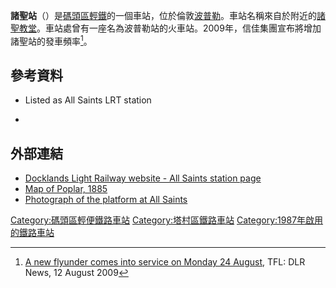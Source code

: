 {{Infobox London station
|symbol = dlr
| name = 諸聖<br />All Saints
| image_name=All Saints DLR station MMB 06.jpg
| manager = [[碼頭區輕軌鐵路|碼頭區輕軌鐵路]]
| fare_zone = 2
| locale = [[波普勒|波普勒]]
| borough = [[塔村區|塔村區]]
| events1 =開通
| years1=1987年8月31日
| platforms=2
| access        = yes
| access_note   = <ref>{{Citation step free tube map}}</ref> 
| latitude    = 51.5108
| longitude   = -0.0130
| original    = [[碼頭區輕軌鐵路|碼頭區輕軌鐵路]]
| dlrbat0708 = 2.134
| dlrbat0809 = {{decrease}} 1.731
| dlrbat1011 = {{decrease}} 1.629
}}

'''諸聖站'''（{{lang-en|All Saints DLR station}}）是[[碼頭區輕鐵|碼頭區輕鐵]]的一個車站，位於倫敦[[波普勒|波普勒]]。車站名稱來自於附近的[[諸聖教堂|諸聖教堂]]。車站處曾有一座名為波普勒站的火車站。2009年，信佳集團宣布將增加諸聖站的發車頻率<ref>[http://pressroom.dlr.co.uk/news/details.asp?id=205 A new flyunder comes into service on Monday 24 August]{{dead link|date=十月 2017 |bot=InternetArchiveBot }}, TFL: DLR News, 12 August 2009</ref>。

== 參考資料 ==
{{Reflist}}
* {{Butt-Stations}}Listed as All Saints LRT station
* {{Jowett-Nationalised}}

== 外部連結 ==
{{Commonscat|All Saints DLR station|諸聖站}}
*[http://www.tfl.gov.uk/gettingaround/transportaccessibility/dlr/3234.aspx Docklands Light Railway website - All Saints station page] {{Wayback|url=http://www.tfl.gov.uk/gettingaround/transportaccessibility/dlr/3234.aspx |date=20140302183256 }}
*[http://www.londonancestor.com/maps/bc-poplar-n.htm Map of Poplar, 1885] {{Wayback|url=http://www.londonancestor.com/maps/bc-poplar-n.htm |date=20160304131926 }}
*[http://tubephotos.dannycox.me.uk/allsaints.html Photograph of the platform at All Saints]

{{DLR}}

{{DEFAULTSORT:All Saints}}
[[Category:碼頭區輕便鐵路車站|Category:碼頭區輕便鐵路車站]]
[[Category:塔村區鐵路車站|Category:塔村區鐵路車站]]
[[Category:1987年啟用的鐵路車站|Category:1987年啟用的鐵路車站]]